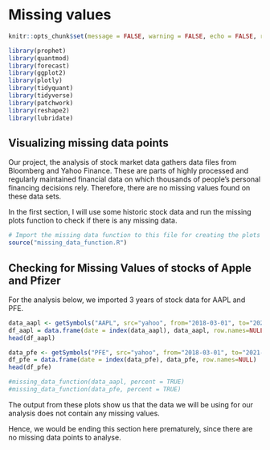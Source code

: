 # Missing values

```r
knitr::opts_chunk$set(message = FALSE, warning = FALSE, echo = FALSE, results = 'hide')
```

```r
library(prophet)
library(quantmod)
library(forecast)
library(ggplot2)
library(plotly)
library(tidyquant)
library(tidyverse)
library(patchwork)
library(reshape2)
library(lubridate)
```

## Visualizing missing data points

Our project, the analysis of stock market data gathers data files from Bloomberg and Yahoo Finance. These are parts of highly processed and regularly maintained financial data on which thousands of people's personal financing decisions rely. Therefore, there are no missing values found on these data sets. 

In the first section, I will use some historic stock data and run the missing plots function to check if there is any missing data.

```r
# Import the missing data function to this file for creating the plots
source("missing_data_function.R")
```

## Checking for Missing Values of stocks of Apple and Pfizer

For the analysis below, we imported 3 years of stock data for AAPL and PFE.

```r
data_aapl <- getSymbols("AAPL", src="yahoo", from="2018-03-01", to="2021-10-31", auto.assign=FALSE)
df_aapl = data.frame(date = index(data_aapl), data_aapl, row.names=NULL)
head(df_aapl)
```
```r
data_pfe <- getSymbols("PFE", src="yahoo", from="2018-03-01", to="2021-10-31", auto.assign=FALSE)
df_pfe = data.frame(date = index(data_pfe), data_pfe, row.names=NULL)
head(df_pfe)
```
```r
#missing_data_function(data_aapl, percent = TRUE)
#missing_data_function(data_pfe, percent = TRUE)
```

The output from these plots show us that the data we will be using for our analysis does not contain any missing values.

Hence, we would be ending this section here prematurely, since there are no missing data points to analyse. 